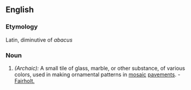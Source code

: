 ==English==

===Etymology===
Latin, diminutive of ''abacus''

===Noun===
{{en-noun-irreg|abaculi}}

# ''(Archaic):'' A small tile of glass, marble, or other substance, of various colors, used in making ornamental patterns in [[mosaic]] [[pavements]]. - [[Fairholt.]]
